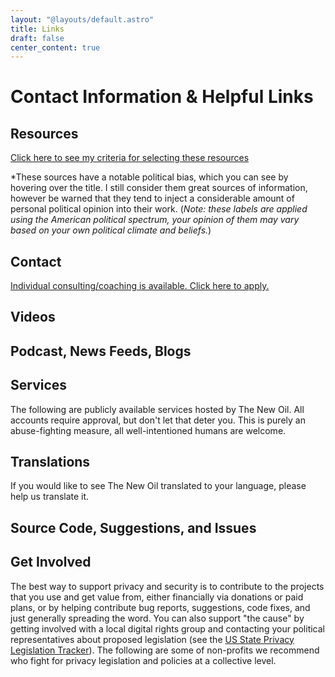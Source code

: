 ```yaml
---
layout: "@layouts/default.astro"
title: Links
draft: false
center_content: true
---
```





# Contact Information & Helpful Links

## Resources

[Click here to see my criteria for selecting these resources](/criteria/#books--documentaries)

<Resources title="Books" items={books} />

<Resources title="Documentaries" items={documentaries} />

<Resources title="Websites" items={websites} />

<Resources title="Podcasts & Videos" items={podcastsAndVideo} />

\*These sources have a notable political bias, which you can see by hovering over the title. I still consider them great sources of information, however be warned that they tend to inject a considerable amount of personal political opinion into their work. (_Note: these labels are applied using the American political spectrum, your opinion of them may vary based on your own political climate and beliefs._)

## Contact

[Individual consulting/coaching is available. Click here to apply.](/consulting)

<LinkGrid items={contact} />

<LinkGrid items={messengers} />

## Videos

<LinkGrid items={videos} />

## Podcast, News Feeds, Blogs

<LinkGrid items={podcastsNewsAndBlog} />

## Services

The following are publicly available services hosted by The New Oil. All accounts require approval, but don't let that deter you. This is purely an abuse-fighting measure, all well-intentioned humans are welcome.

<LinkGrid items={services} />

## Translations

If you would like to see The New Oil translated to your language, please help us translate it.

<LinkGrid items={translate} />

## Source Code, Suggestions, and Issues

<LinkGrid items={source} />

## Get Involved

The best way to support privacy and security is to contribute to the projects that you use and get value from, either financially via donations or paid plans, or by helping contribute bug reports, suggestions, code fixes, and just generally spreading the word. You can also support "the cause" by getting involved with a local digital rights group and contacting your political representatives about proposed legislation (see the [US State Privacy Legislation Tracker](https://iapp.org/resources/article/us-state-privacy-legislation-tracker/)). The following are some of non-profits we recommend who fight for privacy legislation and policies at a collective level.

<LinkGrid items={getInvolved} />
